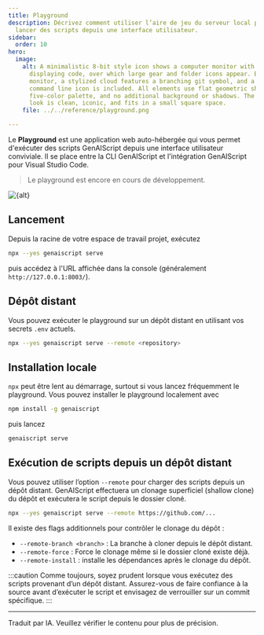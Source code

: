 ```yaml
---
title: Playground
description: Décrivez comment utiliser l’aire de jeu du serveur local pour
  lancer des scripts depuis une interface utilisateur.
sidebar:
  order: 10
hero:
  image:
    alt: A minimalistic 8-bit style icon shows a computer monitor with a web browser
      displaying code, over which large gear and folder icons appear. Beside the
      monitor, a stylized cloud features a branching git symbol, and a simple
      command line icon is included. All elements use flat geometric shapes, a
      five-color palette, and no additional background or shadows. The overall
      look is clean, iconic, and fits in a small square space.
    file: ../../reference/playground.png

---
```



Le **Playground** est une application web auto-hébergée qui vous permet d'exécuter des scripts GenAIScript depuis une interface utilisateur conviviale. Il se place entre la CLI GenAIScript et l'intégration GenAIScript pour Visual Studio Code.

> Le playground est encore en cours de développement.

<Image src={src} alt={alt} />

## Lancement

Depuis la racine de votre espace de travail projet, exécutez

```sh
npx --yes genaiscript serve
```

puis accédez à l'URL affichée dans la console (généralement `http://127.0.0.1:8003/`).

## Dépôt distant

Vous pouvez exécuter le playground sur un dépôt distant en utilisant vos secrets `.env` actuels.

```sh
npx --yes genaiscript serve --remote <repository>
```

## Installation locale

`npx` peut être lent au démarrage, surtout si vous lancez fréquemment le playground. Vous pouvez installer le playground localement avec

```sh
npm install -g genaiscript
```

puis lancez

```sh
genaiscript serve
```

## Exécution de scripts depuis un dépôt distant

Vous pouvez utiliser l’option `--remote` pour charger des scripts depuis un dépôt distant.
GenAIScript effectuera un clonage superficiel (shallow clone) du dépôt et exécutera le script depuis le dossier cloné.

```sh
npx --yes genaiscript serve --remote https://github.com/...
```

Il existe des flags additionnels pour contrôler le clonage du dépôt :

* `--remote-branch <branch>` : La branche à cloner depuis le dépôt distant.
* `--remote-force` : Force le clonage même si le dossier cloné existe déjà.
* `--remote-install` : installe les dépendances après le clonage du dépôt.

:::caution
Comme toujours, soyez prudent lorsque vous exécutez des scripts provenant d’un dépôt distant.
Assurez-vous de faire confiance à la source avant d’exécuter le script et envisagez de verrouiller sur un commit spécifique.
:::

<hr />

Traduit par IA. Veuillez vérifier le contenu pour plus de précision.
